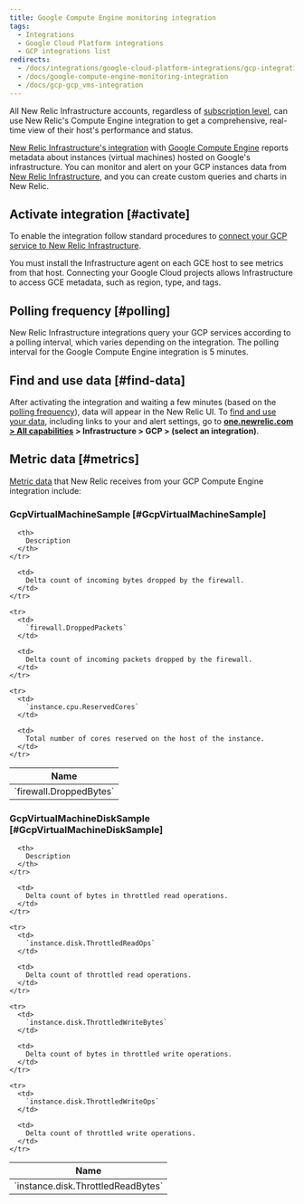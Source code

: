 ```yaml
---
title: Google Compute Engine monitoring integration
tags:
  - Integrations
  - Google Cloud Platform integrations
  - GCP integrations list
redirects:
  - /docs/integrations/google-cloud-platform-integrations/gcp-integrations-list/google-compute-engine-monitoring-integration
  - /docs/google-compute-engine-monitoring-integration
  - /docs/gcp-gcp_vms-integration
---
```


All New Relic Infrastructure accounts, regardless of [subscription level](https://newrelic.com/infrastructure/pricing), can use New Relic's Compute Engine integration to get a comprehensive, real-time view of their host's performance and status.

[New Relic Infrastructure's integration](/docs/infrastructure/integrations-getting-started/getting-started/introduction-infrastructure-integrations) with [Google Compute Engine](https://cloud.google.com/compute/) reports metadata about instances (virtual machines) hosted on Google's infrastructure. You can monitor and alert on your GCP instances data from [New Relic Infrastructure](/docs/infrastructure), and you can create custom queries and charts in New Relic.

## Activate integration [#activate]

To enable the integration follow standard procedures to [connect your GCP service to New Relic Infrastructure](/docs/connect-google-cloud-platform-services-infrastructure).

<Callout variant="important">
  You must install the Infrastructure agent on each GCE host to see metrics from that host. Connecting your Google Cloud projects allows Infrastructure to access GCE metadata, such as region, type, and tags.
</Callout>

## Polling frequency [#polling]

New Relic Infrastructure integrations query your GCP services according to a polling interval, which varies depending on the integration. The polling interval for the Google Compute Engine integration is 5 minutes.

## Find and use data [#find-data]

After activating the integration and waiting a few minutes (based on the [polling frequency](#polling)), data will appear in the New Relic UI. To [find and use your data](/docs/infrastructure/integrations/find-use-infrastructure-integration-data), including links to your <InlinePopover type="dashboards" /> and alert settings, go to **[one.newrelic.com > All capabilities](https://one.newrelic.com/all-capabilities) > Infrastructure > GCP > (select an integration)**.

## Metric data [#metrics]

[Metric data](/docs/infrastructure/integrations-getting-started/getting-started/introduction-infrastructure-integrations#data-types) that New Relic receives from your GCP Compute Engine integration include:

### GcpVirtualMachineSample [#GcpVirtualMachineSample]

<table>
  <thead>
    <tr>
      <th style={{ width: "285px" }}>
        Name
      </th>

      <th>
        Description
      </th>
    </tr>
  </thead>

  <tbody>
    <tr>
      <td>
        `firewall.DroppedBytes`
      </td>

      <td>
        Delta count of incoming bytes dropped by the firewall.
      </td>
    </tr>

    <tr>
      <td>
        `firewall.DroppedPackets`
      </td>

      <td>
        Delta count of incoming packets dropped by the firewall.
      </td>
    </tr>

    <tr>
      <td>
        `instance.cpu.ReservedCores`
      </td>

      <td>
        Total number of cores reserved on the host of the instance.
      </td>
    </tr>
  </tbody>
</table>

### GcpVirtualMachineDiskSample [#GcpVirtualMachineDiskSample]

<table>
  <thead>
    <tr>
      <th style={{ width: "285px" }}>
        Name
      </th>

      <th>
        Description
      </th>
    </tr>
  </thead>

  <tbody>
    <tr>
      <td>
        `instance.disk.ThrottledReadBytes`
      </td>

      <td>
        Delta count of bytes in throttled read operations.
      </td>
    </tr>

    <tr>
      <td>
        `instance.disk.ThrottledReadOps`
      </td>

      <td>
        Delta count of throttled read operations.
      </td>
    </tr>

    <tr>
      <td>
        `instance.disk.ThrottledWriteBytes`
      </td>

      <td>
        Delta count of bytes in throttled write operations.
      </td>
    </tr>

    <tr>
      <td>
        `instance.disk.ThrottledWriteOps`
      </td>

      <td>
        Delta count of throttled write operations.
      </td>
    </tr>
  </tbody>
</table>
